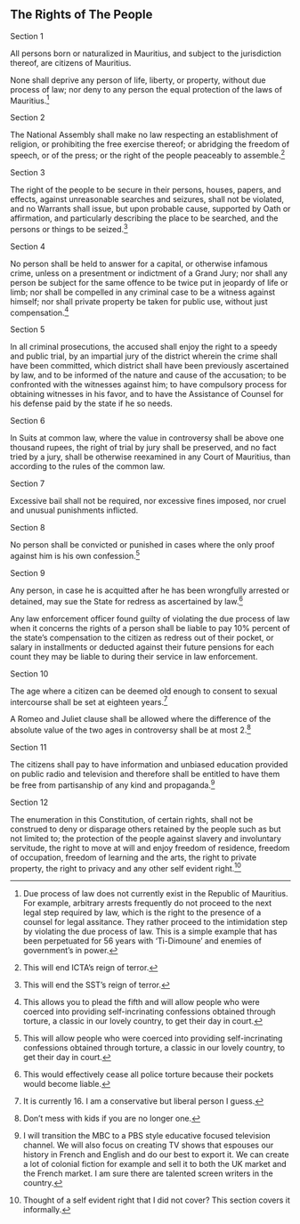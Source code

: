 :::{.box .bs-right}

# The Rights of The People
:::

:::{.box .bs-bottom}

:::{.text-center}
Section 1
:::

All persons born or naturalized in Mauritius, and subject to the jurisdiction thereof, are citizens of Mauritius.

None shall deprive any person of life, liberty, or property, without due process of law; nor deny to any person the equal protection of the laws of Mauritius.^[Due process of law does not currently exist in the Republic of Mauritius. For example, arbitrary arrests frequently do not proceed to the next legal step required by law, which is the right to the presence of a counsel for legal assitance. They rather proceed to the intimidation step by violating the due process of law. This is a simple example that has been perpetuated for 56 years with 'Ti-Dimoune' and enemies of government's in power.]


:::{.text-center}
Section 2
:::

The National Assembly shall make no law respecting an establishment of religion, or prohibiting the free exercise thereof; or abridging the freedom of speech, or of the press; or the right of the people peaceably to assemble.^[ This will end ICTA's reign of terror.]

:::{.text-center}
Section 3
:::

The right of the people to be secure in their persons, houses, papers, and effects, against unreasonable searches and seizures, shall not be violated, and no Warrants shall issue, but upon probable cause, supported by Oath or affirmation, and particularly describing the place to be searched, and the persons or things to be seized.^[This will end the SST's reign of terror.]

:::{.text-center}
Section 4
:::

No person shall be held to answer for a capital, or otherwise infamous crime, unless on a presentment or indictment of a Grand Jury; nor shall any person be subject for the same offence to be twice put in jeopardy of life or limb; nor shall be compelled in any criminal case to be a witness against himself; nor shall private property be taken for public use, without just compensation.^[This allows you to plead the fifth and will allow people who were coerced into providing self-incrinating confessions obtained through torture, a classic in our lovely country, to get their day in court.]

:::{.text-center}
Section 5
:::

In all criminal prosecutions, the accused shall enjoy the right to a speedy and public trial, by an impartial jury of the district wherein the crime shall have been committed, which district shall have been previously ascertained by law, and to be informed of the nature and cause of the accusation; to be confronted with the witnesses against him; to have compulsory process for obtaining witnesses in his favor, and to have the Assistance of Counsel for his defense paid by the state if he so needs.

:::{.text-center}
Section 6
:::

In Suits at common law, where the value in controversy shall be above one thousand rupees, the right of trial by jury shall be preserved, and no fact tried by a jury, shall be otherwise reexamined in any Court of Mauritius, than according to the rules of the common law.

:::{.text-center}
Section 7
:::

Excessive bail shall not be required, nor excessive fines imposed, nor cruel and unusual punishments inflicted.

:::{.text-center}
Section 8
:::

No person shall be convicted or punished in cases where the only proof against him is his own confession.^[ This will allow people who were coerced into providing self-incrinating confessions obtained through torture, a classic in our lovely country, to get their day in court.]

:::{.text-center}
Section 9
:::

Any person, in case he is acquitted after he has been wrongfully arrested or detained, may sue the State for redress as ascertained by law.^[This would effectively cease all police torture because their pockets would become liable.]

Any law enforcement officer found guilty of violating the due process of law when it concerns the rights of a person shall be liable to pay 10\% percent of the state's compensation to the citizen as redress out of their pocket, or salary in installments or deducted against their future pensions for each count they may be liable to during their service in law enforcement.

:::{.text-center}
Section 10
:::

The age where a citizen can be deemed old enough to consent to sexual intercourse shall be set at eighteen years.^[It is currently 16. I am a conservative but liberal person I guess.]

A Romeo and Juliet clause shall be allowed where the difference of the absolute value of the two ages in controversy shall be at most 2.^[Don't mess with kids if you are no longer one.]

:::{.text-center}
Section 11
:::

The citizens shall pay to have information and unbiased education provided on public radio and television and therefore shall be entitled to have them be free from partisanship of any kind and propaganda.^[I will transition the MBC to a PBS style educative focused television channel. We will also focus on creating TV shows that espouses our history in French and English and do our best to export it. We can create a lot of colonial fiction for example and sell it to both the UK market and the French market. I am sure there are talented screen writers in the country.]

:::{.text-center}
Section 12
:::

The enumeration in this Constitution, of certain rights, shall not be construed to deny or disparage others retained by the people such as but not limited to; the protection of the people against slavery and involuntary servitude, the right to move at will and enjoy freedom of residence, freedom of occupation, freedom of learning and the arts, the right to private property, the right to privacy and any other self evident right.^[Thought of a self evident right that I did not cover? This section covers it informally.]



:::